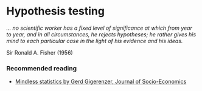 # Hypothesis testing

*… no scientific worker has a fixed level of significance at which from year to year, and in all circumstances, he rejects hypotheses; he rather gives his mind to each particular case in the light of his evidence and his ideas.*

Sir Ronald A. Fisher (1956)


### Recommended reading

- [Mindless statistics by Gerd Gigerenzer, Journal of Socio-Economics](https://doi.org/10.1016/j.socec.2004.09.033)